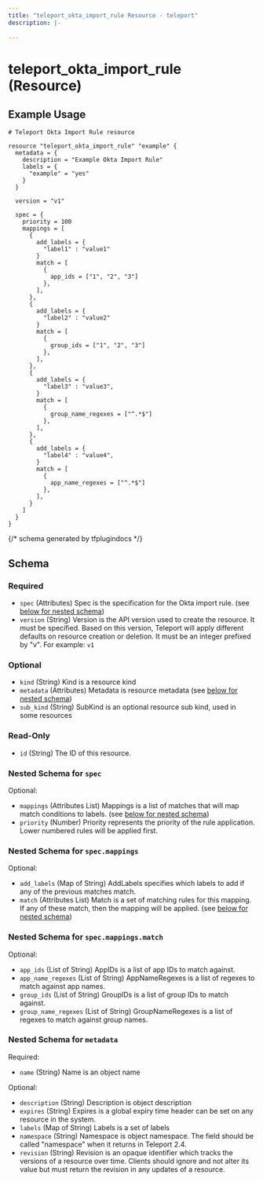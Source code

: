 ```yaml
---
title: "teleport_okta_import_rule Resource - teleport"
description: |-
  
---
```


# teleport_okta_import_rule (Resource)



## Example Usage

```hcl
# Teleport Okta Import Rule resource

resource "teleport_okta_import_rule" "example" {
  metadata = {
    description = "Example Okta Import Rule"
    labels = {
      "example" = "yes"
    }
  }

  version = "v1"

  spec = {
    priority = 100
    mappings = [
      {
        add_labels = {
          "label1" : "value1"
        }
        match = [
          {
            app_ids = ["1", "2", "3"]
          },
        ],
      },
      {
        add_labels = {
          "label2" : "value2"
        }
        match = [
          {
            group_ids = ["1", "2", "3"]
          },
        ],
      },
      {
        add_labels = {
          "label3" : "value3",
        }
        match = [
          {
            group_name_regexes = ["^.*$"]
          },
        ],
      },
      {
        add_labels = {
          "label4" : "value4",
        }
        match = [
          {
            app_name_regexes = ["^.*$"]
          },
        ],
      }
    ]
  }
}
```

{/*  schema generated by tfplugindocs */}
## Schema

### Required

- `spec` (Attributes) Spec is the specification for the Okta import rule. (see [below for nested schema](#nested-schema-for-spec))
- `version` (String) Version is the API version used to create the resource. It must be specified. Based on this version, Teleport will apply different defaults on resource creation or deletion. It must be an integer prefixed by "v". For example: `v1`

### Optional

- `kind` (String) Kind is a resource kind
- `metadata` (Attributes) Metadata is resource metadata (see [below for nested schema](#nested-schema-for-metadata))
- `sub_kind` (String) SubKind is an optional resource sub kind, used in some resources

### Read-Only

- `id` (String) The ID of this resource.

### Nested Schema for `spec`

Optional:

- `mappings` (Attributes List) Mappings is a list of matches that will map match conditions to labels. (see [below for nested schema](#nested-schema-for-specmappings))
- `priority` (Number) Priority represents the priority of the rule application. Lower numbered rules will be applied first.

### Nested Schema for `spec.mappings`

Optional:

- `add_labels` (Map of String) AddLabels specifies which labels to add if any of the previous matches match.
- `match` (Attributes List) Match is a set of matching rules for this mapping. If any of these match, then the mapping will be applied. (see [below for nested schema](#nested-schema-for-specmappingsmatch))

### Nested Schema for `spec.mappings.match`

Optional:

- `app_ids` (List of String) AppIDs is a list of app IDs to match against.
- `app_name_regexes` (List of String) AppNameRegexes is a list of regexes to match against app names.
- `group_ids` (List of String) GroupIDs is a list of group IDs to match against.
- `group_name_regexes` (List of String) GroupNameRegexes is a list of regexes to match against group names.




### Nested Schema for `metadata`

Required:

- `name` (String) Name is an object name

Optional:

- `description` (String) Description is object description
- `expires` (String) Expires is a global expiry time header can be set on any resource in the system.
- `labels` (Map of String) Labels is a set of labels
- `namespace` (String) Namespace is object namespace. The field should be called "namespace" when it returns in Teleport 2.4.
- `revision` (String) Revision is an opaque identifier which tracks the versions of a resource over time. Clients should ignore and not alter its value but must return the revision in any updates of a resource.

